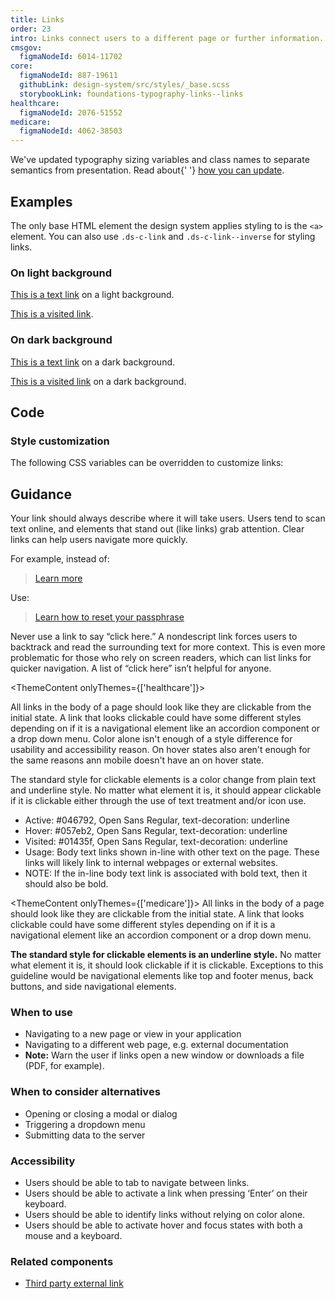 ```yaml
---
title: Links
order: 23
intro: Links connect users to a different page or further information.
cmsgov:
  figmaNodeId: 6014-11702
core:
  figmaNodeId: 887-19611
  githubLink: design-system/src/styles/_base.scss
  storybookLink: foundations-typography-links--links
healthcare:
  figmaNodeId: 2076-51552
medicare:
  figmaNodeId: 4062-38503
---
```



<Alert heading="Typography sizing updates!">
  <p class="ds-c-alert__text">
    We've updated typography sizing variables and class names to separate semantics from
    presentation. Read about{' '}
    <a href="/migration-guides/agnostic-typography-classes">how you can update</a>.
  </p>
</Alert>

## Examples

The only base HTML element the design system applies styling to is the `<a>` element. You can also use `.ds-c-link` and `.ds-c-link--inverse` for styling links.

### On light background

<EmbeddedExample>
  <p>
    <a href="javascript:void(0);">This is a text link</a> on a light background.
  </p>
  <p>
    <a href="https://design.cms.gov/">This is a visited link</a>.
  </p>
</EmbeddedExample>

### On dark background

<EmbeddedExample>
  <div class="ds-base ds-base--inverse ds-u-padding--1">
    <p>
      <a href="javascript:void(0);">This is a text link</a> on a dark background.
    </p>
    <p>
      <a href="https://design.cms.gov/">This is a visited link</a> on a dark background.
    </p>
  </div>
</EmbeddedExample>

## Code

### Style customization

The following CSS variables can be overridden to customize links:

<ComponentThemeOptions componentname="link" />

## Guidance

Your link should always describe where it will take users. Users tend to scan text online, and elements that stand out (like links) grab attention. Clear links can help users navigate more quickly.

For example, instead of:

> [Learn more](#)

Use:

> [Learn how to reset your passphrase](#)

Never use a link to say “click here.” A nondescript link forces users to backtrack and read the surrounding text for more context. This is even more problematic for those who rely on screen readers, which can list links for quicker navigation. A list of “click here” isn’t helpful for anyone.

<ThemeContent onlyThemes={['healthcare']}>

All links in the body of a page should look like they are clickable from the initial state. A link that looks clickable could have some different styles depending on if it is a navigational element like an accordion component or a drop down menu. Color alone isn't enough of a style difference for usability and accessibility reason. On hover states also aren't enough for the same reasons ann mobile doesn't have an on hover state.

The standard style for clickable elements is a color change from plain text and underline style. No matter what element it is, it should appear clickable if it is clickable either through the use of text treatment and/or icon use.

- Active: #046792, Open Sans Regular, text-decoration: underline
- Hover: #057eb2, Open Sans Regular, text-decoration: underline
- Visited: #01435f, Open Sans Regular, text-decoration: underline
- Usage: Body text links shown in-line with other text on the page. These links will likely link to internal webpages or external websites.
- NOTE: If the in-line body text link is associated with bold text, then it should also be bold.

</ThemeContent>

<ThemeContent onlyThemes={['medicare']}>
All links in the body of a page should look like they are clickable from the initial state.  A link that looks clickable could have some different styles depending on if it is a navigational element like an accordion component or a drop down menu.

<b>The standard style for clickable elements is an underline style.</b>  No matter what element it is, it should look clickable if it is clickable. Exceptions to this guideline would be navigational elements like top and footer menus, back buttons, and side navigational elements. 
</ThemeContent>

### When to use

- Navigating to a new page or view in your application
- Navigating to a different web page, e.g. external documentation
- **Note:** Warn the user if links open a new window or downloads a file (PDF, for example).

### When to consider alternatives

- Opening or closing a modal or dialog
- Triggering a dropdown menu
- Submitting data to the server

### Accessibility

- Users should be able to tab to navigate between links.
- Users should be able to activate a link when pressing ‘Enter’ on their keyboard.
- Users should be able to identify links without relying on color alone.
- Users should be able to activate hover and focus states with both a mouse and a keyboard.

### Related components

- [Third party external link](/components/third-party-external-link/)
